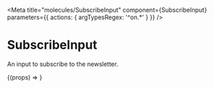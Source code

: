 

<Meta
  title="molecules/SubscribeInput"
  component={SubscribeInput}
  parameters={{ actions: { argTypesRegex: '^on.*' } }}
/>

# SubscribeInput

An input to subscribe to the newsletter.

<Canvas>
  <Story name="Default" args={{ listId: 'foo', tag: 'bar' }}>
    {(props) => <SubscribeInput {...props} />}
  </Story>
</Canvas>
